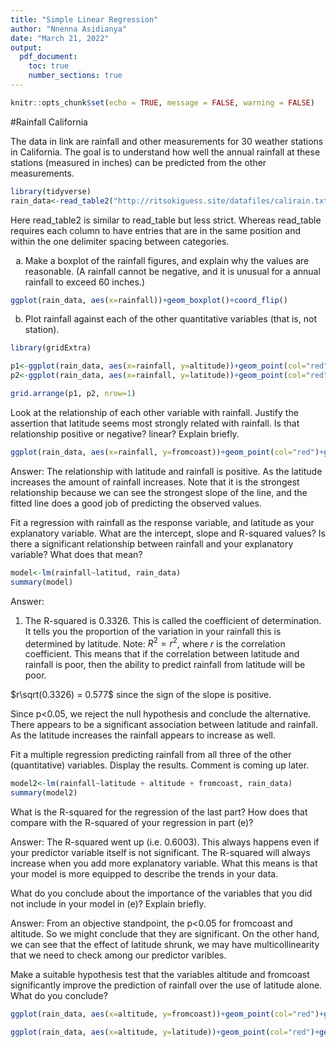 ```yaml
---
title: "Simple Linear Regression"
author: "Nnenna Asidianya"
date: "March 21, 2022"
output: 
  pdf_document:
    toc: true
    number_sections: true
---
```


```r
knitr::opts_chunk$set(echo = TRUE, message = FALSE, warning = FALSE)
```


#Rainfall California

The data in link are rainfall and other measurements for 30 weather stations in California. The goal is to understand how well the annual rainfall at these stations (measured in inches) can be predicted from the other measurements.

```r
library(tidyverse)
rain_data<-read_table2("http://ritsokiguess.site/datafiles/calirain.txt")
```

Here read_table2 is similar to read_table but less strict. Whereas read_table requires each column to have entries that are in the same position and within the one delimiter spacing between categories. 

a) Make a boxplot of the rainfall figures, and explain why the values are reasonable. (A rainfall cannot be negative, and it is unusual for a annual rainfall to exceed 60 inches.) 


```r
ggplot(rain_data, aes(x=rainfall))+geom_boxplot()+coord_flip()
```

b) Plot rainfall against each of the other quantitative variables (that is, not station).

```r
library(gridExtra)

p1<-ggplot(rain_data, aes(x=rainfall, y=altitude))+geom_point(col="red")+geom_smooth(method="lm", se=F)
p2<-ggplot(rain_data, aes(x=rainfall, y=latitude))+geom_point(col="red")+geom_smooth(method="lm", se=F)

grid.arrange(p1, p2, nrow=1)


```


Look at the relationship of each other variable with rainfall. Justify the assertion that latitude seems most strongly related with rainfall. Is that relationship positive or negative? linear? Explain briefly.

```r
ggplot(rain_data, aes(x=rainfall, y=fromcoast))+geom_point(col="red")+geom_smooth(method="lm", se=F)

```

Answer: The relationship with latitude and rainfall is positive. As the latitude increases the amount of rainfall increases. Note that it is the strongest relationship because we can see the strongest slope of the line, and the fitted line does a good job of predicting the observed values. 

Fit a regression with rainfall as the response variable, and latitude as your explanatory variable. What are the intercept, slope and R-squared values? Is there a significant relationship between rainfall and your explanatory variable? What does that mean?

```r
model<-lm(rainfall~latitud, rain_data)
summary(model)
```
Answer: 

1) The R-squared is 0.3326. This is called the coefficient of determination. It tells you the proportion of the variation in your rainfall this is determined by latitude. Note: $R^2 = r^2$, where $r$ is the correlation coefficient. This means that if the correlation between latitude and rainfall is poor, then the ability to predict rainfall from latitude will be poor. 

$r\sqrt(0.3326) = 0.577$ since the sign of the slope is positive.  

Since p<0.05, we reject the null hypothesis and conclude the alternative. There appears to be a significant association between latitude and rainfall. As the latitude increases the rainfall appears to increase as well. 

Fit a multiple regression predicting rainfall from all three of the other (quantitative) variables. Display the results. Comment is coming up later.

```r
model2<-lm(rainfall~latitude + altitude + fromcoast, rain_data)
summary(model2)
```

What is the R-squared for the regression of the last part? How does that compare with the R-squared of your regression in part (e)?
 
Answer: The R-squared went up (i.e. 0.6003). This always happens even if your predictor variable itself is not significant. The R-squared will always increase when you add more explanatory variable. What this means is that your model is more equipped to describe the trends in your data. 

What do you conclude about the importance of the variables that you did not include in your model in (e)? Explain briefly.

Answer: From an objective standpoint, the p<0.05 for fromcoast and altitude. So we might conclude that they are significant. On the other hand, we can see that the effect of latitude shrunk, we may have multicollinearity that we need to check among our predictor varibles. 



Make a suitable hypothesis test that the variables altitude and fromcoast significantly improve the prediction of rainfall over the use of latitude alone. What do you conclude?

```r
ggplot(rain_data, aes(x=altitude, y=fromcoast))+geom_point(col="red")+geom_smooth(method="lm", se=F)

ggplot(rain_data, aes(x=altitude, y=latitude))+geom_point(col="red")+geom_smooth(method="lm", se=F)

```
